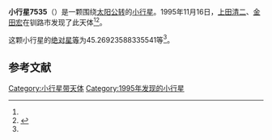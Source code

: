 {{Infobox planet
| bgcolour = #FFFFC0
| name = 7535
| symbol = 
| image = 
| caption = 
| discovery = yes
| discovery_ref = 
| discoverer = [[上田清二|上田清二]]、[[金田宏|金田宏]]
| discovery_site = [[钏路市|钏路市]] 
| discovered = 1995年11月16日
| designations = yes
| mp_name = 
| named_after = 
| alt_names = 1995 WU2/ 1989 TG15
| mp_category = [[主带小行星|主带小行星]]
| orbit_ref = <ref name="a">[http://ssd.jpl.nasa.gov/sbdb.cgi?sstr=7535 7535] {{Wayback|url=http://ssd.jpl.nasa.gov/sbdb.cgi?sstr=7535 |date=20210717070221 }}，小行星數據庫瀏覽器（JPL Small-Body Database Browser）－[[美国国家航空航天局|美国国家航空航天局]]喷气推进实验室</ref>
| epoch = 2456400.5 (2013年4月18日更新)
| aphelion = {{convert|3.216057960256968|AU|km|3|abbr=on|lk=out}}
| perihelion = {{convert|2.857957009749242|AU|km|3|abbr=on}}
| semimajor = {{convert|3.037007485003105|AU|km|3|abbr=on}}
| eccentricity = 0.058956218
| period = 1933.157418 [[日|日]]<br />5.29[[儒略年|儒略年]]
| avg_speed = 
| inclination = 6.658633005726725
| asc_node = 39.84351926377447
| mean_anomaly = 
| arg_peri = 45.26923588335541
| satellites = 
| physical_characteristics = yes
| dimensions = 
| mass = 
| density = 
| surface_grav = 
| escape_velocity = 
| sidereal_day = 
| axial_tilt = 
| pole_ecliptic_lat = 
| pole_ecliptic_lon = 
| albedo = 
| temperatures= 
| temp_name1 = 
| mean_temp_1 = 
| max_temp_1 = 
| temp_name2 = 
| max_temp_2 = 
| spectral_type = 
| abs_magnitude = 45.26923588335541
}}

'''小行星7535'''（{{lang-en|7535}}）是一颗围绕[[太阳|太阳]][[公转|公转]]的[[小行星|小行星]]。1995年11月16日，[[上田清二|上田清二]]、[[金田宏|金田宏]]在钏路市发现了此天体<ref name="a" /><ref>{{cite news|title=小行星列表|url=http://cfa-www.harvard.edu/iau/lists/NumberedMPs.txt|accessdate=2013-07-08|newspaper=哈佛大学|archive-date=2008-05-17|archive-url=https://web.archive.org/web/20080517010638/http://cfa-www.harvard.edu/iau/lists/NumberedMPs.txt|dead-url=no}}</ref>。

这颗小行星的[[绝对星等|绝对星等]]为45.26923588335541等<ref name="a" />。

==参考文献==
{{reflist}}
{{Minor Planet Number|[[小行星7534|小行星7534]]|[[小行星7536|小行星7536]]}}

{{小天体}}

[[Category:小行星带天体|Category:小行星带天体]]
[[Category:1995年发现的小行星|Category:1995年发现的小行星]]

{{asteroid-stub}}